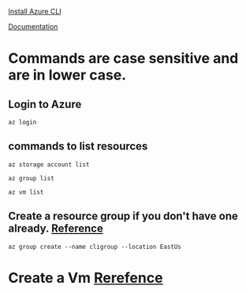 [Install Azure CLI](https://docs.microsoft.com/en-us/cli/azure/install-azure-cli)

[Documentation](https://docs.microsoft.com/en-us/cli/azure/)

# Commands are case sensitive and are in lower case.

## Login to Azure
    az login

## commands to list resources
    az storage account list

    az group list

    az vm list

## Create a resource group if you don't have one already. [Reference](https://docs.microsoft.com/en-us/cli/azure/group?view=azure-cli-latest)
    az group create --name cligroup --location EastUs

# Create a Vm [Rerefence](https://docs.microsoft.com/en-us/cli/azure/vm?view=azure-cli-latest)


    



